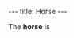 ---
title: Horse
---

{{Infobox Character
 |image=Horse1.png
 |race=creature|label=horse
 |gender=male
 |size=large
 |age=adult
 |magical=no
 |lba1=yes
 |lba2=
 |alignment=neutral
 |occupation=
 |requires=
 |amount=
 |fam1=
 |fam2=
 |planet=
 |island=
 |building=
}}
{{stub}}

The '''horse''' is